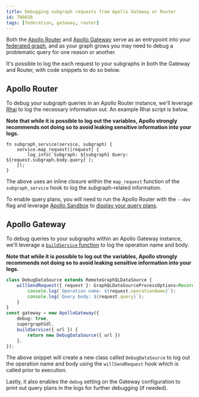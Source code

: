 ```yaml
---
title: Debugging subgraph requests from Apollo Gateway or Router
id: TN0038
tags: [federation, gateway, router]
---
```


Both the [Apollo Router](/router) and [Apollo Gateway](/apollo-server/using-federation/apollo-gateway-setup) serve as an entrypoint into your [federated graph](/federation), and as your graph grows you may need to debug a problematic query for one reason or another. 

It's possible to log the each request to your subgraphs in both the Gateway and Router, with code snippets to do so below. 

## Apollo Router

To debug your subgraph queries in an Apollo Router instance, we'll leverage [Rhai](/router/customizations/rhai) to log the necessary information out. An example Rhai script is below. 

**Note that while it is possible to log out the variables, Apollo strongly recommends not doing so to avoid leaking sensitive information into your logs.**

```rhai
fn subgraph_service(service, subgraph) {
    service.map_request(|request| {
        log_info(`Subgraph: ${subgraph} Query: ${request.subgraph.body.query}`);
    });
}
```

The above uses an inline closure within the `map_request` function of the `subgraph_service` hook to log the subgraph-related information. 

To enable query plans, you will need to run the Apollo Router with the `--dev` flag and leverage [Apollo Sandbox](https://studio.apollographql.com/sandbox) to [display your query plans](/graphos/explorer/additional-features/#query-plans-for-supergraphs). 

## Apollo Gateway 

To debug queries to your subgraphs within an Apollo Gateway instance, we'll leverage a [`buildService` function](/apollo-server/using-federation/api/apollo-gateway/#configuring-the-subgraph-fetcher) to log the operation name and body. 

**Note that while it is possible to log out the variables, Apollo strongly recommends not doing so to avoid leaking sensitive information into your logs.**

```ts
class DebugDataSource extends RemoteGraphQLDataSource {
    willSendRequest({ request }: GraphQLDataSourceProcessOptions<Record<string, any>>): void | Promise<void> {
        console.log(`Operation name: ${request.operationName}`);
        console.log(`Query body: ${request.query}`);
    }
}
const gateway = new ApolloGateway({
    debug: true,
    supergraphSdl,
    buildService({ url }) {
        return new DebugDataSource({ url })
    },
});
```

The above snippet will create a new class called `DebugDataSource` to log out the operation name and body using the `willSendRequest` hook which is called prior to execution. 

Lastly, it also enables the `debug` setting on the Gateway configuration to print out query plans in the logs for further debugging (if needed).
